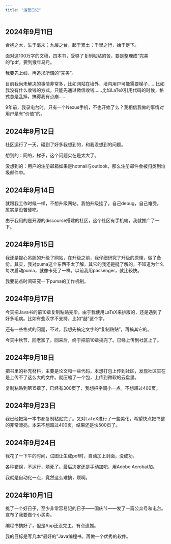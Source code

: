 ```yaml
---
title: "运营日记"
---
```


::: callout-note
## 2024年9月11日

合抱之木，生于毫末；九层之台，起于累土；千里之行，始于足下。

面对这100万字的文稿，四本书，受够了复制粘贴的苦，要是整理成“完美的”pdf，要到猴年马月。

我要先上线，再追求所谓的“完美”。

目前我尚未解决的事情非常多，比如网站在墙外，墙内用户可能需要梯子……比如我没有什么收钱的方式，只能先通过微信收钱……比如LaTeX引用代码的时候，格式总是乱掉，搞得我有点崩……

9年前，我录电台时，只有一个Nexus手机，不也开始了么？我相信我做的事情对用户是有“价值”的。
:::

::: callout-note
## 2024年9月12日

社区运行了一天，碰到了好多我想到的，和我没想到的问题。

想到的：网络，梯子，这个问题实在是太大了。

没想到的：用户的注册邮箱如果是hotmail与outlook，那么注册邮件会被归类到垃圾邮件中。
:::

::: callout-note
## 2024年9月14日

就跟我工作时候一样，不想升级网站。我怕升级挂了，自己debug，自己难受。属实是没苦硬吃。

由于我用的是开源的discourse搭建的社区，这个社区有手机端，我就推广了一下。
:::

::: callout-note
## 2024年9月15日

我还是提心吊胆的升级了网站，在升级之前，我仔细研究了升级的原理，做了备份。其实，我对puma这个东西不太了解，其它的我还是挺了解的，不知道为什么每次启动puma，就像卡死了一样。以前我用passenger，就比较快。

我要花点时间研究一下puma的工作机制。
:::

::: callout-note
## 2024年9月17日

今天把Java书的前10章复制粘贴完毕。由于我使用LaTeX来排版的，还是遇到了好多毛病。比如有些汉字不支持，比如“喆”这个字。

还有一些格式的问题，不过，我想先搞定文字的“复制粘贴”，再搞其它的。

今天中秋节，回老家了。回来后，终于把前10章搞完了。已经上传到社区上了。
:::

::: callout-note
## 2024年9月18日

把书里的补充材料，主要是论文和一些代码，本想打包上传到社区，发现社区实在是上传不了这么大的文件。就压缩了一个包，上传到微软的云盘里。

复制粘贴到第15章了，已经有300页了，我想把字调小一点。不想超过400页。
:::

::: callout-note
## 2024年9月23日

我已经把第一本书都复制粘贴完了。又对LaTeX进行了一些美化，希望快点把书整的非常漂亮。本来不想超过400页，结果还是快500页了。

:::

::: callout-note
## 2024年9月24日

我花了一下午的时间，试图让生成pdf时，自动加上封面，没成功。

各种错误，不运行，烦死了。最后决定还是手动加吧，用Adobe Acrobat加。

我就是自动化一点，竟然这么难搞，烦啊。

:::


::: callout-note
## 2024年10月1日

挑了一个好日子，至少非常容易记的日子——国庆节——发了一篇公众号和电台。宣布了我要做个小买卖。

编程书搞好了，但是App还没完工，有点遗憾。

我的目标是写几本“最好的”Java编程书。再做一个优秀的软件。
:::
